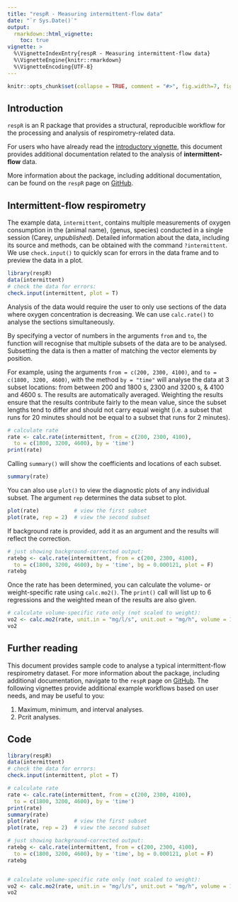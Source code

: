 ```yaml
---
title: "respR - Measuring intermittent-flow data"
date: "`r Sys.Date()`"
output: 
  rmarkdown::html_vignette:
    toc: true
vignette: >
  %\VignetteIndexEntry{respR - Measuring intermittent-flow data}
  %\VignetteEngine{knitr::rmarkdown}
  %\VignetteEncoding{UTF-8}
---
```


```r
knitr::opts_chunk$set(collapse = TRUE, comment = "#>", fig.width=7, fig.height=7)
```

## Introduction
`respR` is an R package that provides a structural, reproducible workflow for the processing and analysis of respirometry-related data. 

For users who have already read the [introductory vignette](intro.html), this document provides additional documentation related to the analysis of **intermittent-flow** data.

More information about the package, including additional documentation, can be found on the `respR` page on [GitHub](https://github.com/januarharianto/respR).

## Intermittent-flow respirometry

The example data, `intermittent`, contains multiple measurements of oxygen consumption in the (animal name), (genus, species) conducted in a single session (Carey, *unpublished*). Detailed information about the data, including its source and methods, can be obtained with the command `?intermittent`. We use `check.input()` to quickly scan for errors in the data frame and to preview the data in a plot.

```r
library(respR)
data(intermittent)
# check the data for errors:
check.input(intermittent, plot = T)
```


Analysis of the data would require the user to only use sections of the data where oxygen concentration is decreasing. We can use `calc.rate()` to analyse the sections simultaneously.

By specifying a vector of numbers in the arguments `from` and `to`, the function will recognise that multiple subsets of the data are to be analysed. Subsetting the data is then a matter of matching the vector elements by position.

For example, using the arguments `from = c(200, 2300, 4100)`, and `to = c(1800, 3200, 4600)`, with the method `by = "time"` will analyse the data at 3 subset locations: from between 200 and 1800 s, 2300 and 3200 s, & 4100 and 4600 s. The results are automatically averaged. Weighting the results ensure that the results contribute fairly to the mean value, since the subset lengths tend to differ and should not carry equal weight (i.e. a subset that runs for 20 minutes should not be equal to a subset that runs for 2 minutes).


```r
# calculate rate
rate <- calc.rate(intermittent, from = c(200, 2300, 4100), 
  to = c(1800, 3200, 4600), by = 'time')
print(rate)
```

Calling `summary()` will show the coefficients and locations of each subset.

```r
summary(rate)
```

You can also use `plot()` to view the diagnostic plots of any individual subset. The argument `rep` determines the data subset to plot.

```r
plot(rate)           # view the first subset
plot(rate, rep = 2)  # view the second subset
```

If background rate is provided, add it as an argument and the results will reflect the correction.


```r
# just showing background-corrected output:
ratebg <- calc.rate(intermittent, from = c(200, 2300, 4100), 
  to = c(1800, 3200, 4600), by = 'time', bg = 0.000121, plot = F)
ratebg
```

Once the rate has been determined, you can calculate the volume- or weight-specific rate using `calc.mo2()`. The `print()` call will list up to 6 regressions and the weighted mean of the results are also given.

```r
# calculate volume-specific rate only (not scaled to weight):
vo2 <- calc.mo2(rate, unit.in = "mg/l/s", unit.out = "mg/h", volume = 1.81)
vo2
```

## Further reading

This document provides sample code to analyse a typical intermittent-flow respirometry dataset. For more information about the package, including additional documentation, navigate to the `respR` page on [GitHub](https://github.com/januarharianto/respR). The following vignettes provide additional example workflows based on user needs, and may be useful to you:

1. Maximum, minimum, and interval analyses.
2. Pcrit analyses.

## Code
```r
library(respR)
data(intermittent)
# check the data for errors:
check.input(intermittent, plot = T)

# calculate rate
rate <- calc.rate(intermittent, from = c(200, 2300, 4100), 
  to = c(1800, 3200, 4600), by = 'time')
print(rate)
summary(rate)
plot(rate)           # view the first subset
plot(rate, rep = 2)  # view the second subset

# just showing background-corrected output:
ratebg <- calc.rate(intermittent, from = c(200, 2300, 4100), 
  to = c(1800, 3200, 4600), by = 'time', bg = 0.000121, plot = F)
ratebg


# calculate volume-specific rate only (not scaled to weight):
vo2 <- calc.mo2(rate, unit.in = "mg/l/s", unit.out = "mg/h", volume = 1.81)
vo2

```


